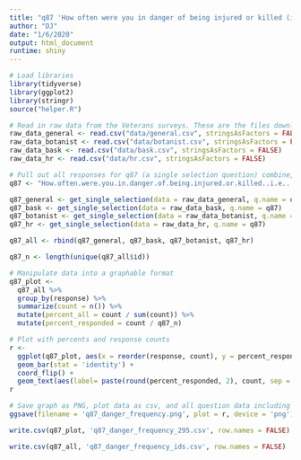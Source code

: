 ```yaml
---
title: "q87 'How often were you in danger of being injured or killed (i.e. being pinned down, overrun, ambushed, near miss, etc.)?' National Veterans"
author: "DJ"
date: "1/6/2020"
output: html_document
runtime: shiny
---
```


```r
# Load libraries
library(tidyverse)
library(ggplot2)
library(stringr)
source("helper.R")
```

```r
# Read in raw data from the Veterans surveys. These are the files downloaded from survey monkey saved as a .csv
raw_data_general <- read.csv("data/general.csv", stringsAsFactors = FALSE)
raw_data_botanist <- read.csv("data/botanist.csv", stringsAsFactors = FALSE)
raw_data_bask <- read.csv("data/bask.csv", stringsAsFactors = FALSE)
raw_data_hr <- read.csv("data/hr.csv", stringsAsFactors = FALSE)
```

```r
# Pull out all responses for q87 (a single selection question) combine, then determine 'question n'
q87 <- "How.often.were.you.in.danger.of.being.injured.or.killed..i.e...being.pinned.down..overrun..ambushed..near.miss..etc..."

q87_general <- get_single_selection(data = raw_data_general, q.name = q87)
q87_bask <- get_single_selection(data = raw_data_bask, q.name = q87)
q87_botanist <- get_single_selection(data = raw_data_botanist, q.name = q87)
q87_hr <- get_single_selection(data = raw_data_hr, q.name = q87)

q87_all <- rbind(q87_general, q87_bask, q87_botanist, q87_hr)

q87_n <- length(unique(q87_all$id))
```

```r
# Manipulate data into a graphable format
q87_plot <- 
  q87_all %>%
  group_by(response) %>%
  summarize(count = n()) %>%
  mutate(percent_all = count / sum(count)) %>%
  mutate(percent_responded = count / q87_n)
```

```r
# Plot with percents and response counts
r <- 
  ggplot(q87_plot, aes(x = reorder(response, count), y = percent_responded)) +
  geom_bar(stat = 'identity') +
  coord_flip() +
  geom_text(aes(label= paste(round(percent_responded, 2), count, sep = "***")))
r
```

```r
# Save graph as PNG, plot data as csv, and all question data including response IDs as csv (save question n and N at end of plot file as "_x.x")
ggsave(filename = 'q87_danger_frequency.png', plot = r, device = 'png')

write.csv(q87_plot, 'q87_danger_frequency_295.csv', row.names = FALSE)

write.csv(q87_all, 'q87_danger_frequency_ids.csv', row.names = FALSE)
```
